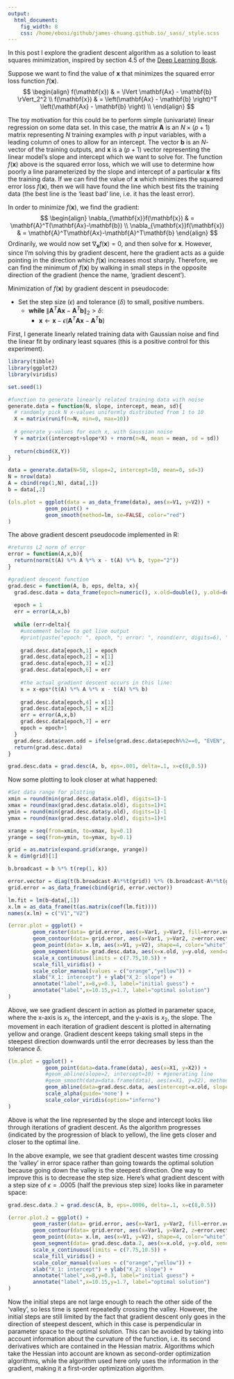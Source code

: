 ```yaml
---
output:
  html_document:
    fig_width: 8
    css: /home/ebosi/github/james-chuang.github.io/_sass/_style.scss
---
```


In this post I explore the gradient descent algorithm as a solution to least squares minimization, inspired by section 4.5 of the [Deep Learning Book](http://www.deeplearningbook.org/).

Suppose we want to find the value of $\mathbf{x}$ that minimizes the squared error loss function $f(\mathbf{x})$.
$$
\begin{align}
f(\mathbf{x}) & = \lVert \mathbf{Ax} - \mathbf{b} \rVert_2^2 \\
f(\mathbf{x}) & = \left(\mathbf{Ax} - \mathbf{b} \right)^T \left(\mathbf{Ax} - \mathbf{b} \right) \\
\end{align}
$$

The toy motivation for this could be to perform simple (univariate) linear regression on some data set. In this case, the matrix $\mathbf{A}$ is an $N \times (p+1)$ matrix representing $N$ training examples with $p$ input variables, with a leading column of ones to allow for an intercept. The vector $\mathbf{b}$ is an $N$-vector of the training outputs, and $\mathbf{x}$ is a $(p+1)$ vector representing the linear model's slope and intercept which we want to solve for. The function $f(\mathbf{x})$ above is the squared error loss, which we will use to determine how poorly a line parameterized by the slope and intercept of a particular $\mathbf{x}$ fits the training data. If we can find the value of $\mathbf{x}$ which minimizes the squared error loss $f(\mathbf{x})$, then we will have found the line which best fits the training data (the best line is the 'least bad' line, i.e. it has the least error).

In order to minimize $f(\mathbf{x})$, we find the gradient:
$$
\begin{align}
\nabla_{\mathbf{x}}f(\mathbf{x}) & = \mathbf{A}^T(\mathbf{Ax}-\mathbf{b}) \\
\nabla_{\mathbf{x}}f(\mathbf{x}) & = \mathbf{A}^T\mathbf{Ax}-\mathbf{A}^T\mathbf{b}
\end{align}
$$
Ordinarily, we would now set $\nabla_{\mathbf{x}}f(\mathbf{x}) = 0$, and then solve for $\mathbf{x}$. However, since I'm solving this by gradient descent, here the gradient acts as a guide pointing in the direction which $f(\mathbf{x})$ increases most sharply. Therefore, we can find the minimum of $f(\mathbf{x})$ by walking in small steps in the opposite direction of the gradient (hence the name, 'gradient descent').

Minimization of $f(\mathbf{x})$ by gradient descent in pseudocode:

- Set the step size ($\epsilon$) and tolerance ($\delta$) to small, positive numbers.
    - **while** $\lVert \mathbf{A}^T\mathbf{Ax}-\mathbf{A}^T\mathbf{b} \rVert_2 > \delta$:
        - $\mathbf{x} \gets \mathbf{x}- \epsilon(\mathbf{A}^T\mathbf{Ax}-\mathbf{A}^T\mathbf{b})$

First, I generate linearly related training data with Gaussian noise and find the linear fit by ordinary least squares (this is a positive control for this experiment).
```r
library(tibble)
library(ggplot2)
library(viridis)

set.seed(1)

#function to generate linearly related training data with noise
generate.data = function(N, slope, intercept, mean, sd){
  # randomly pick N x-values uniformly distributed from 1 to 10
  X = matrix(runif(n=N, min=0, max=10))   
  
  # generate y-values for each x, with Gaussian noise
  Y = matrix((intercept+slope*X) + rnorm(n=N, mean = mean, sd = sd)) 
  
  return(cbind(X,Y))
}

data = generate.data(N=50, slope=2, intercept=10, mean=0, sd=3)
N = nrow(data)
A = cbind(rep(1,N), data[,1])
b = data[,2]

(ols.plot = ggplot(data = as_data_frame(data), aes(x=V1, y=V2)) +
            geom_point() +
            geom_smooth(method=lm, se=FALSE, color="red")
)
```

The above gradient descent pseudocode implemented in R:
```r
#returns L2 norm of error
error = function(A,x,b){
  return(norm(t(A) %*% A %*% x - t(A) %*% b, type="2"))
}

#gradient descent function
grad.desc = function(A, b, eps, delta, x){
  grad.desc.data = data_frame(epoch=numeric(), x.old=double(), y.old=double(), x.new=double(), y.new=double(), error.old=double(), error.new=double())
  
  epoch = 1
  err = error(A,x,b)
  
  while (err>delta){
    #uncomment below to get live output
    #print(paste("epoch: ", epoch, "; error: ", round(err, digits=6), "x: ", round(x[1], digits=3), ",",round(x[2], digits=3)))
    
    grad.desc.data[epoch,1] = epoch
    grad.desc.data[epoch,2] = x[1]
    grad.desc.data[epoch,3] = x[2]
    grad.desc.data[epoch,6] = err
    
    #the actual gradient descent occurs in this line:
    x = x-eps*(t(A) %*% A %*% x - t(A) %*% b)
    
    grad.desc.data[epoch,4] = x[1]
    grad.desc.data[epoch,5] = x[2]
    err = error(A,x,b)
    grad.desc.data[epoch,7] = err
    epoch = epoch+1
  }
  grad.desc.data$even.odd = ifelse(grad.desc.data$epoch%%2==0, "EVEN", "ODD")
  return(grad.desc.data)
}

grad.desc.data = grad.desc(A, b, eps=.001, delta=.1, x=c(8,0.5))
```

Now some plotting to look closer at what happened:
```r
#Set data range for plotting
xmin = round(min(grad.desc.data$x.old), digits=1)-1
xmax = round(max(grad.desc.data$x.old), digits=1)+1
ymin = round(min(grad.desc.data$y.old), digits=1)-1
ymax = round(max(grad.desc.data$y.old), digits=1)+1

xrange = seq(from=xmin, to=xmax, by=0.1)
yrange = seq(from=ymin, to=ymax, by=0.1)

grid = as.matrix(expand.grid(xrange, yrange))
k = dim(grid)[1]

b.broadcast = b %*% t(rep(1, k))

error.vector = diag(t(b.broadcast-A%*%t(grid)) %*% (b.broadcast-A%*%t(grid)))
grid.error = as_data_frame(cbind(grid, error.vector))

lm.fit = lm(b~data[,1])
x.lm = as_data_frame(t(as.matrix(coef(lm.fit))))
names(x.lm) = c("V1","V2")

(error.plot = ggplot() +
        geom_raster(data= grid.error, aes(x=Var1, y=Var2, fill=error.vector), interpolate = TRUE) +
        geom_contour(data= grid.error, aes(x=Var1, y=Var2, z=error.vector), color="white") +
        geom_point(data= x.lm, aes(x=V1, y=V2), shape=4, color="white") +
        geom_segment(data= grad.desc.data, aes(x=x.old, y=y.old, xend=x.new, yend=y.new, color=even.odd)) +
        scale_x_continuous(limits = c(7.75,10.5)) +
        scale_fill_viridis() +
        scale_color_manual(values = c("orange","yellow")) +
        xlab("X_1: intercept") + ylab("X_2: slope") +
        annotate("label",x=8,y=0.3, label="initial guess") +
        annotate("label",x=10.15,y=1.7, label="optimal solution")
)
```

Above, we see gradient descent in action as plotted in parameter space, where the x-axis is $x_1$, the intercept, and the y-axis is $x_2$, the slope. The movement in each iteration of gradient descent is plotted in alternating yellow and orange. Gradient descent keeps taking small steps in the steepest direction downwards until the error decreases by less than the tolerance $\delta$.


```r
(lm.plot = ggplot() +
            geom_point(data=data.frame(data), aes(x=X1, y=X2)) +
            #geom_abline(slope=2, intercept=10) + #generating line
            #geom_smooth(data=data.frame(data), aes(x=X1, y=X2), method = lm) + #least squares analytical soln
            geom_abline(data=grad.desc.data, aes(intercept=x.old, slope=y.old, color=epoch, alpha=1/epoch)) +
            scale_alpha(guide='none') +
            scale_color_viridis(option="inferno")
)
```
Above is what the line represented by the slope and intercept looks like through iterations of gradient descent. As the algorithm progresses (indicated by the progression of black to yellow), the line gets closer and closer to the optimal line.

In the above example, we see that gradient descent wastes time crossing the 'valley' in error space rather than going towards the optimal solution because going down the valley is the steepest direction. One way to improve this is to decrease the step size. Here's what gradient descent with a step size of $\epsilon=.0005$ (half the previous step size) looks like in parameter space:
```r
grad.desc.data.2 = grad.desc(A, b, eps=.0006, delta=.1, x=c(8,0.5))

(error.plot.2 = ggplot() +
        geom_raster(data= grid.error, aes(x=Var1, y=Var2, fill=error.vector), interpolate = TRUE) +
        geom_contour(data= grid.error, aes(x=Var1, y=Var2, z=error.vector), color="white") +
        geom_point(data= x.lm, aes(x=V1, y=V2), shape=4, color="white") +
        geom_segment(data= grad.desc.data.2, aes(x=x.old, y=y.old, xend=x.new, yend=y.new, color=even.odd)) +
        scale_x_continuous(limits = c(7.75,10.5)) +
        scale_fill_viridis() +
        scale_color_manual(values = c("orange","yellow")) +
        xlab("X_1: intercept") + ylab("X_2: slope") +
        annotate("label",x=8,y=0.3, label="initial guess") +
        annotate("label",x=10.15,y=1.7, label="optimal solution")
)
```
Now the initial steps are not large enough to reach the other side of the 'valley', so less time is spent repeatedly crossing the valley. However, the initial steps are still limited by the fact that gradient descent only goes in the direction of steepest descent, which in this case is perpendicular in parameter space to the optimal solution. This can be avoided by taking into account information about the curvature of the function, i.e. its second derivatives which are contained in the Hessian matrix. Algorithms which take the Hessian into account are known as second-order optimization algorithms, while the algorithm used here only uses the information in the gradient, making it a first-order optimization algorithm.